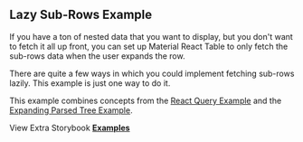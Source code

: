 
<Head>
  <title>{'Lazy Sub-Rows Example - Material React Table V2 Docs'}</title>
  <meta
    name="description"
    content="A Material React Table example show how use use expandable rows to fetch additional sub-rows data only after the user expands the row."
  />
  <meta
    property="og:title"
    content="Lazy Sub-Rows Material React Table Example"
  />
  <meta
    property="og:description"
    content="A Material React Table example show how use use expandable rows to fetch additional sub-rows data only after the user expands the row."
  />
</Head>

## Lazy Sub-Rows Example

If you have a ton of nested data that you want to display, but you don't want to fetch it all up front, you can set up Material React Table to only fetch the sub-rows data when the user expands the row.

There are quite a few ways in which you could implement fetching sub-rows lazily. This example is just one way to do it.

This example combines concepts from the [React Query Example](/docs/examples/react-query) and the [Expanding Parsed Tree Example](/docs/examples/expanding-tree-flat-parse).

<Examples isPage />

View Extra Storybook **[Examples](https://www.material-react-table.dev/?path=/story/features-aggregation-examples)**
